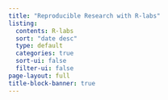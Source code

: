 ```yaml
---
title: "Reproducible Research with R-labs"
listing:
  contents: R-labs 
  sort: "date desc"
  type: default
  categories: true
  sort-ui: false
  filter-ui: false
page-layout: full
title-block-banner: true
---
```


::: {.content-block} 


:::

